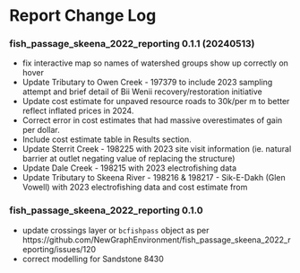 # Report Change Log {-}

### fish_passage_skeena_2022_reporting 0.1.1 (20240513) {-}

- fix interactive map so names of watershed groups show up correctly on hover
- Update Tributary to Owen Creek - 197379 to include 2023 sampling attempt and brief detail of Bii Wenii recovery/restoration initiative
- Update cost estimate for unpaved resource roads to 30k/per m to better reflect inflated prices in 2024.
- Correct error in cost estimates that had massive overestimates of gain per dollar.
- Include cost estimate table in Results section.
- Update Sterrit Creek - 198225 with 2023 site visit information (ie. natural barrier at outlet negating value of replacing the structure)
- Update Dale Creek - 198215 with 2023 electrofishing data
- Update Tributary to Skeena River - 198216 & 198217 -  Sik-E-Dakh (Glen Vowell) with 2023 electrofishing data and cost estimate
from 

### fish_passage_skeena_2022_reporting 0.1.0 {-}

- update crossings layer or `bcfishpass` object as per https://github.com/NewGraphEnvironment/fish_passage_skeena_2022_reporting/issues/120
- correct modelling for Sandstone 8430
